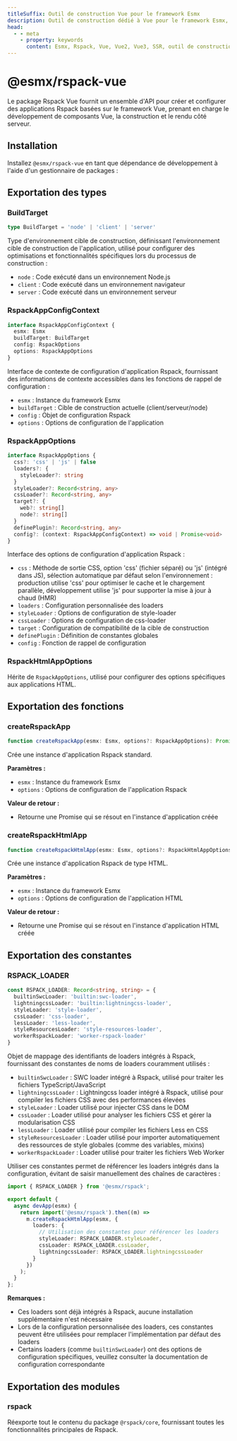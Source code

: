 ```yaml
---
titleSuffix: Outil de construction Vue pour le framework Esmx
description: Outil de construction dédié à Vue pour le framework Esmx, offrant un support complet pour la construction d'applications Vue 2/3, y compris le développement de composants, le rendu SSR et l'optimisation des performances.
head:
  - - meta
    - property: keywords
      content: Esmx, Rspack, Vue, Vue2, Vue3, SSR, outil de construction, développement de composants, rendu côté serveur, optimisation des performances
---
```



# @esmx/rspack-vue

Le package Rspack Vue fournit un ensemble d'API pour créer et configurer des applications Rspack basées sur le framework Vue, prenant en charge le développement de composants Vue, la construction et le rendu côté serveur.

## Installation

Installez `@esmx/rspack-vue` en tant que dépendance de développement à l'aide d'un gestionnaire de packages :

<PackageManagerTabs command="install @esmx/rspack-vue -D" />

## Exportation des types

### BuildTarget

```ts
type BuildTarget = 'node' | 'client' | 'server'
```

Type d'environnement cible de construction, définissant l'environnement cible de construction de l'application, utilisé pour configurer des optimisations et fonctionnalités spécifiques lors du processus de construction :
- `node` : Code exécuté dans un environnement Node.js
- `client` : Code exécuté dans un environnement navigateur
- `server` : Code exécuté dans un environnement serveur

### RspackAppConfigContext

```ts
interface RspackAppConfigContext {
  esmx: Esmx
  buildTarget: BuildTarget
  config: RspackOptions
  options: RspackAppOptions
}
```

Interface de contexte de configuration d'application Rspack, fournissant des informations de contexte accessibles dans les fonctions de rappel de configuration :
- `esmx` : Instance du framework Esmx
- `buildTarget` : Cible de construction actuelle (client/serveur/node)
- `config` : Objet de configuration Rspack
- `options` : Options de configuration de l'application

### RspackAppOptions

```ts
interface RspackAppOptions {
  css?: 'css' | 'js' | false
  loaders?: {
    styleLoader?: string
  }
  styleLoader?: Record<string, any>
  cssLoader?: Record<string, any>
  target?: {
    web?: string[]
    node?: string[]
  }
  definePlugin?: Record<string, any>
  config?: (context: RspackAppConfigContext) => void | Promise<void>
}
```

Interface des options de configuration d'application Rspack :
- `css` : Méthode de sortie CSS, option 'css' (fichier séparé) ou 'js' (intégré dans JS), sélection automatique par défaut selon l'environnement : production utilise 'css' pour optimiser le cache et le chargement parallèle, développement utilise 'js' pour supporter la mise à jour à chaud (HMR)
- `loaders` : Configuration personnalisée des loaders
- `styleLoader` : Options de configuration de style-loader
- `cssLoader` : Options de configuration de css-loader
- `target` : Configuration de compatibilité de la cible de construction
- `definePlugin` : Définition de constantes globales
- `config` : Fonction de rappel de configuration

### RspackHtmlAppOptions

Hérite de `RspackAppOptions`, utilisé pour configurer des options spécifiques aux applications HTML.

## Exportation des fonctions

### createRspackApp

```ts
function createRspackApp(esmx: Esmx, options?: RspackAppOptions): Promise<App>
```

Crée une instance d'application Rspack standard.

**Paramètres :**
- `esmx` : Instance du framework Esmx
- `options` : Options de configuration de l'application Rspack

**Valeur de retour :**
- Retourne une Promise qui se résout en l'instance d'application créée

### createRspackHtmlApp

```ts
function createRspackHtmlApp(esmx: Esmx, options?: RspackHtmlAppOptions): Promise<App>
```

Crée une instance d'application Rspack de type HTML.

**Paramètres :**
- `esmx` : Instance du framework Esmx
- `options` : Options de configuration de l'application HTML

**Valeur de retour :**
- Retourne une Promise qui se résout en l'instance d'application HTML créée

## Exportation des constantes
### RSPACK_LOADER

```ts
const RSPACK_LOADER: Record<string, string> = {
  builtinSwcLoader: 'builtin:swc-loader',
  lightningcssLoader: 'builtin:lightningcss-loader',
  styleLoader: 'style-loader',
  cssLoader: 'css-loader',
  lessLoader: 'less-loader',
  styleResourcesLoader: 'style-resources-loader',
  workerRspackLoader: 'worker-rspack-loader'
}
```

Objet de mappage des identifiants de loaders intégrés à Rspack, fournissant des constantes de noms de loaders couramment utilisés :

- `builtinSwcLoader` : SWC loader intégré à Rspack, utilisé pour traiter les fichiers TypeScript/JavaScript
- `lightningcssLoader` : Lightningcss loader intégré à Rspack, utilisé pour compiler les fichiers CSS avec des performances élevées
- `styleLoader` : Loader utilisé pour injecter CSS dans le DOM
- `cssLoader` : Loader utilisé pour analyser les fichiers CSS et gérer la modularisation CSS
- `lessLoader` : Loader utilisé pour compiler les fichiers Less en CSS
- `styleResourcesLoader` : Loader utilisé pour importer automatiquement des ressources de style globales (comme des variables, mixins)
- `workerRspackLoader` : Loader utilisé pour traiter les fichiers Web Worker

Utiliser ces constantes permet de référencer les loaders intégrés dans la configuration, évitant de saisir manuellement des chaînes de caractères :

```ts title="src/entry.node.ts"
import { RSPACK_LOADER } from '@esmx/rspack';

export default {
  async devApp(esmx) {
    return import('@esmx/rspack').then((m) =>
      m.createRspackHtmlApp(esmx, {
        loaders: {
          // Utilisation des constantes pour référencer les loaders
          styleLoader: RSPACK_LOADER.styleLoader,
          cssLoader: RSPACK_LOADER.cssLoader,
          lightningcssLoader: RSPACK_LOADER.lightningcssLoader
        }
      })
    );
  }
};
```

**Remarques :**
- Ces loaders sont déjà intégrés à Rspack, aucune installation supplémentaire n'est nécessaire
- Lors de la configuration personnalisée des loaders, ces constantes peuvent être utilisées pour remplacer l'implémentation par défaut des loaders
- Certains loaders (comme `builtinSwcLoader`) ont des options de configuration spécifiques, veuillez consulter la documentation de configuration correspondante

## Exportation des modules

### rspack

Réexporte tout le contenu du package `@rspack/core`, fournissant toutes les fonctionnalités principales de Rspack.
